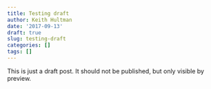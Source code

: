```yaml
---
title: Testing draft
author: Keith Hultman
date: '2017-09-13'
draft: true
slug: testing-draft
categories: []
tags: []
---
```


This is just a draft post. It should not be published, but only visible by preview. 

